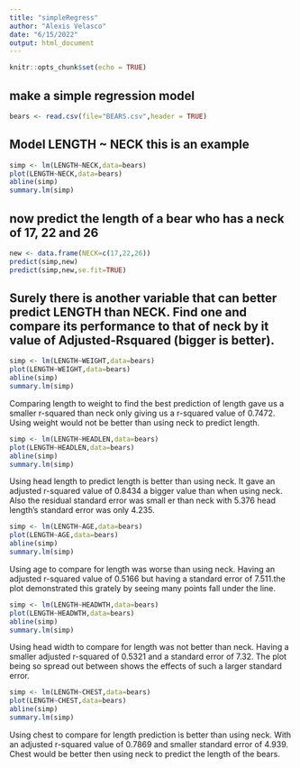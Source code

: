 ```yaml
---
title: "simpleRegress"
author: "Alexis Velasco"
date: "6/15/2022"
output: html_document
---
```


```r
knitr::opts_chunk$set(echo = TRUE)
```

## make a simple regression model

```r
bears <- read.csv(file="BEARS.csv",header = TRUE)
```

## Model LENGTH ~ NECK  this is an example  

```r
simp <- lm(LENGTH~NECK,data=bears)
plot(LENGTH~NECK,data=bears)
abline(simp)
summary.lm(simp)
```



## now predict the length of a bear who has a neck of 17, 22 and 26

```r
new <- data.frame(NECK=c(17,22,26))
predict(simp,new)
predict(simp,new,se.fit=TRUE)
```

## Surely there is another variable that can better predict LENGTH than NECK. Find one and compare its performance to that of neck by it value of Adjusted-Rsquared (bigger is better).

```r
simp <- lm(LENGTH~WEIGHT,data=bears)
plot(LENGTH~WEIGHT,data=bears)
abline(simp)
summary.lm(simp)
```

Comparing length to weight to find the best prediction of length gave us a smaller r-squared than neck only giving us a r-squared value of 0.7472. Using weight would not be better than using neck to predict length.  

```r
simp <- lm(LENGTH~HEADLEN,data=bears)
plot(LENGTH~HEADLEN,data=bears)
abline(simp)
summary.lm(simp)
```

Using head length to predict length is better than using neck. It gave an adjusted r-squared value of 0.8434 a bigger value than when using neck. Also the residual standard error was small er than neck with 5.376 head length's standard error was only 4.235. 

```r
simp <- lm(LENGTH~AGE,data=bears)
plot(LENGTH~AGE,data=bears)
abline(simp)
summary.lm(simp)
```

Using age to compare for length was worse than using neck. Having an adjusted r-squared value of 0.5166 but having a standard error of 7.511.the plot demonstrated this grately by seeing many points fall under the line.

```r
simp <- lm(LENGTH~HEADWTH,data=bears)
plot(LENGTH~HEADWTH,data=bears)
abline(simp)
summary.lm(simp)
```

Using head width to compare for length was not better than neck. Having a smaller adjusted r-squared of 0.5321 and a standard error of 7.32. The plot being so spread out between shows the effects of such a larger standard error.


```r
simp <- lm(LENGTH~CHEST,data=bears)
plot(LENGTH~CHEST,data=bears)
abline(simp)
summary.lm(simp)
```

Using chest to compare for length prediction is better than using neck. With an adjusted r-squared value of 0.7869 and smaller standard error of 4.939. Chest would be better then using neck to predict the length of the bears.
